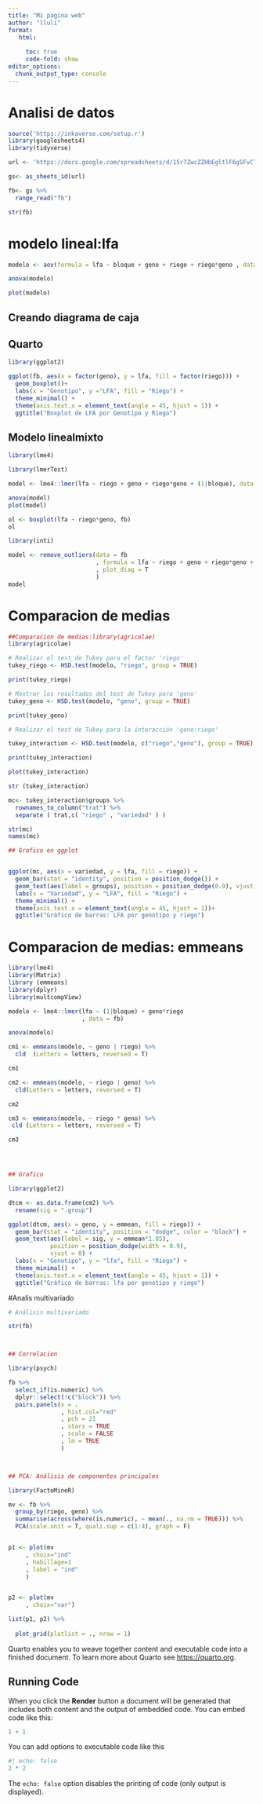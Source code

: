 ```yaml
---
title: "Mi pagina web"
author: "lluli"
format: 
   html:
     
     toc: true
     code-fold: show
editor_options: 
  chunk_output_type: console
---
```

# Analisi de datos
```r
source('https://inkaverse.com/setup.r')
library(googlesheets4)
library(tidyverse)

url <- 'https://docs.google.com/spreadsheets/d/15r7ZwcZZHbEgltlF6gSFvCTFA-CFzVBWwg3mFlRyKPs/edit?gid=172957346#gid=172957346'

gs<- as_sheets_id(url)

fb<- gs %>%
  range_read("fb")

str(fb)
```
# modelo lineal:lfa
```r
modelo <- aov(formula = lfa ~ bloque + geno + riego + riego*geno , data = fb )

anova(modelo)

plot(modelo)
```
## Creando diagrama de caja
## Quarto
```r
library(ggplot2)

ggplot(fb, aes(x = factor(geno), y = lfa, fill = factor(riego))) +
  geom_boxplot()+
  labs(x = "Genotipo", y ="LFA", fill = "Riego") + 
  theme_minimal() +
  theme(axis.text.x = element_text(angle = 45, hjust = 1)) +
  ggtitle("Boxplot de LFA por Genotipo y Riego")
```
## Modelo linealmixto
```r
library(lme4)

library(lmerTest)

model <- lme4::lmer(lfa ~ riego + geno + riego*geno + (1|bloque), data = fb)

anova(model)
plot(model)

ol <- boxplot(lfa ~ riego*geno, fb)
ol

library(inti)

model <- remove_outliers(data = fb
                         , formula = lfa ~ riego + geno + riego*geno + (1|bloque)
                         , plot_diag = T
                         )
model
```
# Comparacion de medias 
```r
##Comparacion de medias:library(agricolae)
library(agricolae)

# Realizar el test de Tukey para el factor 'riego'
tukey_riego <- HSD.test(modelo, "riego", group = TRUE)

print(tukey_riego)

# Mostrar los resultados del test de Tukey para 'geno'
tukey_geno <- HSD.test(modelo, "geno", group = TRUE)

print(tukey_geno)

# Realizar el test de Tukey para la interacción 'geno:riego'

tukey_interaction <- HSD.test(modelo, c("riego","geno"), group = TRUE)

print(tukey_interaction)

plot(tukey_interaction)

str (tukey_interaction)

mc<- tukey_interaction$groups %>%
  rownames_to_column("trat") %>%
  separate ( trat,c( "riego" , "variedad" ) )

str(mc)
names(mc)

## Grafico en ggplot


ggplot(mc, aes(x = variedad, y = lfa, fill = riego)) +
  geom_bar(stat = "identity", position = position_dodge()) +
  geom_text(aes(label = groups), position = position_dodge(0.9), vjust = -0.5) +
  labs(x = "Variedad", y = "LFA", fill = "Riego") +
  theme_minimal() +
  theme(axis.text.x = element_text(angle = 45, hjust = 1))+
  ggtitle("Gráfico de barras: LFA por genotipo y riego")

```
# Comparacion de medias: emmeans
```r
library(lme4)
library(Matrix)
library (emmeans)
library(dplyr)
library(multcompView)

modelo <- lme4::lmer(lfa ~ (1|bloque) + geno*riego
                     , data = fb)

anova(modelo)

cm1 <- emmeans(modelo, ~ geno | riego) %>% 
  cld  (Letters = letters, reversed = T)

cm1

cm2 <- emmeans(modelo, ~ riego | geno) %>% 
  cld(Letters = letters, reversed = T)

cm2

cm3 <- emmeans(modelo, ~ riego * geno) %>% 
 cld (Letters = letters, reversed = T)

cm3




## Grafico

library(ggplot2)

dtcm <- as.data.frame(cm2) %>% 
  rename(sig = ".group")

ggplot(dtcm, aes(x = geno, y = emmean, fill = riego)) +
  geom_bar(stat = "identity", position = "dodge", color = "black") +
  geom_text(aes(label = sig, y = emmean*1.05),
            position = position_dodge(width = 0.9),
            vjust = 0) +
  labs(x = "Genotipo", y = "lfa", fill = "Riego") +
  theme_minimal() +
  theme(axis.text.x = element_text(angle = 45, hjust = 1)) +
  ggtitle("Gráfico de barras: lfa por genotipo y riego")
```
#Analis multivariado
```r
# Análisis multivariado

str(fb)



## Correlacion

library(psych)

fb %>% 
  select_if(is.numeric) %>% 
  dplyr::select(!c("block")) %>% 
  pairs.panels(x = .
               , hist.col="red"
               , pch = 21
               , stars = TRUE
               , scale = FALSE
               , lm = TRUE
               )



## PCA: Análisis de componentes principales

library(FactoMineR)

mv <- fb %>% 
  group_by(riego, geno) %>% 
  summarise(across(where(is.numeric), ~ mean(., na.rm = TRUE))) %>% 
  PCA(scale.unit = T, quali.sup = c(1:4), graph = F)


p1 <- plot(mv
     , choix="ind"
     , habillage=1
     , label = "ind"
     )


p2 <- plot(mv
     , choix="var")

list(p1, p2) %>% 
  
  plot_grid(plotlist = ., nrow = 1)
```

Quarto enables you to weave together content and executable code into a finished document. To learn more about Quarto see <https://quarto.org>.

## Running Code

When you click the **Render** button a document will be generated that includes both content and the output of embedded code. You can embed code like this:

```r
1 + 1
```

You can add options to executable code like this 

```r
#| echo: false
2 * 2
```

The `echo: false` option disables the printing of code (only output is displayed).

